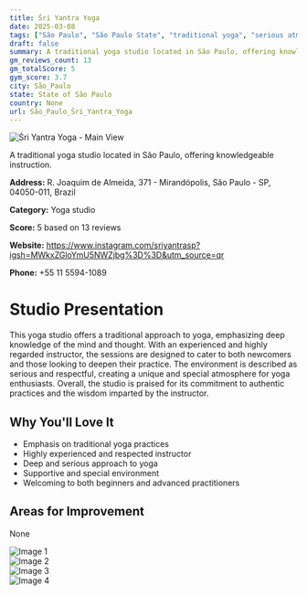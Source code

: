 ```yaml
---
title: Śri Yantra Yoga
date: 2025-03-08
tags: ["São Paulo", "São Paulo State", "traditional yoga", "serious atmosphere", "traditional", "São Paulo"]  
draft: false
summary: A traditional yoga studio located in São Paulo, offering knowledgeable instruction.
gm_reviews_count: 13
gm_totalScore: 5
gym_score: 3.7
city: São_Paulo
state: State of São Paulo
country: None
url: São_Paulo_Śri_Yantra_Yoga
---
```


<div className="aspect-[16/9] relative my-8">
  <img 
    src="https://lh5.googleusercontent.com/p/AF1QipPxEZTJ-1Nm_jHmgGk6GHs3mFd-sbz8I3oFY_6c=w1920-h1080-k-no"
    alt="Śri Yantra Yoga - Main View"
    className="object-cover absolute inset-0 w-full h-full rounded-lg"
  />
</div>

A traditional yoga studio located in São Paulo, offering knowledgeable instruction.

**Address:** R. Joaquim de Almeida, 371 - Mirandópolis, São Paulo - SP, 04050-011, Brazil

**Category:** Yoga studio

**Score:** 5 based on 13 reviews

**Website:** https://www.instagram.com/sriyantrasp?igsh=MWkxZGloYmU5NWZjbg%3D%3D&utm_source=qr

**Phone:** +55 11 5594-1089

# Studio Presentation

This yoga studio offers a traditional approach to yoga, emphasizing deep knowledge of the mind and thought. With an experienced and highly regarded instructor, the sessions are designed to cater to both newcomers and those looking to deepen their practice. The environment is described as serious and respectful, creating a unique and special atmosphere for yoga enthusiasts. Overall, the studio is praised for its commitment to authentic practices and the wisdom imparted by the instructor.



## Why You'll Love It

- Emphasis on traditional yoga practices
- Highly experienced and respected instructor
- Deep and serious approach to yoga
- Supportive and special environment
- Welcoming to both beginners and advanced practitioners

## Areas for Improvement

None

<div className="grid grid-cols-1 xl:grid-cols-2 gap-4 my-8">
<div className="aspect-[4/3] relative"><img src="https://lh5.googleusercontent.com/p/AF1QipMXosc_VtCb-TWvG6Mm0Dgsht_ncbk_-sWN4JWo=w1920-h1080-k-no" alt="Image 1" className="object-cover absolute inset-0 w-full h-full rounded-lg" /></div>
<div className="aspect-[4/3] relative"><img src="https://lh5.googleusercontent.com/p/AF1QipOhmgRHU6zY4-9LTsOmAzkikWaastvQ37h9RGS_=w1920-h1080-k-no" alt="Image 2" className="object-cover absolute inset-0 w-full h-full rounded-lg" /></div>
<div className="aspect-[4/3] relative"><img src="https://lh5.googleusercontent.com/p/AF1QipNH729hBq9HY6DVAvrD96gWu3qfpA2nJfr8kBfR=w1920-h1080-k-no" alt="Image 3" className="object-cover absolute inset-0 w-full h-full rounded-lg" /></div>
<div className="aspect-[4/3] relative"><img src="https://lh5.googleusercontent.com/p/AF1QipMxteeUwn5KP4UENq_u0cEGPoPDR7bu-GTcR7U5=w1920-h1080-k-no" alt="Image 4" className="object-cover absolute inset-0 w-full h-full rounded-lg" /></div>
</div>